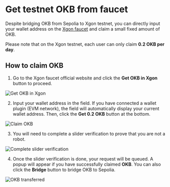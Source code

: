 # Get testnet OKB from faucet
Despite bridging OKB from Sepolia to Xgon testnet, you can directly input your wallet address on the [Xgon faucet](http://www.okx.com/xgon/faucet "Xgon faucet") and claim a small fixed amount of OKB.

<Tip title="Note">Please note that on the Xgon testnet, each user can only claim **0.2 OKB per day**.</Tip>

## How to claim OKB
1. Go to the Xgon faucet official website and click the **Get OKB in Xgon** button to proceed.

![Get OKB in Xgon](./img/get-okb-in-xgon.png)

2. Input your wallet address in the field. If you have connected a wallet plugin (EVM network), the field will automatically display your current wallet address. Then, click the **Get 0.2 OKB** button at the bottom.

![Claim OKB](./img/claim-okb.png)

3. You will need to complete a slider verification to prove that you are not a robot.

![Complete slider verification](./img/complete-slider-verification.png)

4. Once the slider verification is done, your request will be queued. A popup will appear if you have successfully claimed **OKB**. You can also click the **Bridge** button to bridge OKB to Sepolia.

![OKB transferred](./img/okb-transferred.png)